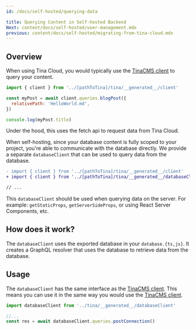 ```yaml
---
id: /docs/self-hosted/querying-data

title: Querying Content in Self-hosted Backend
Next: content/docs/self-hosted/user-management.mdx
previous: content/docs/self-hosted/migrating-from-tina-cloud.mdx
---
```


## Overview

When using Tina Cloud, you would typically use the [TinaCMS client](/docs/data-fetching/overview/) to query your content.

```js
import { client } from '../[pathToTina]/tina/__generated__/client'

const myPost = await client.queries.blogPost({
  relativePath: 'HelloWorld.md',
})

console.log(myPost.title)
```

Under the hood, this uses the fetch api to request data from Tina Cloud.

When self-hosting, since your database content is fully scoped to your project, you're able to communicate with the database directly. We provide a separate `databaseClient` that can be used to query data from the database.

```diff
- import { client } from '../[pathToTina]/tina/__generated__/client'
+ import { client } from '../[pathToTina]/tina/__generated__/databaseClient'

// ...
```

This `databaseClient` should be used when querying data on the server. For example: `getStaticProps`, `getServerSideProps`, or using React Server Components, etc.

## How does it work?

The `databaseClient` uses the exported database in your `database.{ts,js}`. It creates a GraphQL resolver that uses the database to retrieve data from the database.

## Usage

The `databaseClient` has the same interface as the [TinaCMS client](/docs/data-fetching/overview/). This means you can use it in the same way you would use the [TinaCMS client](/docs/data-fetching/overview/).

```ts
import databaseClient from '../tina/__generated__/databaseClient'

//...
const res = await databaseClient.queries.postConnection()
```
